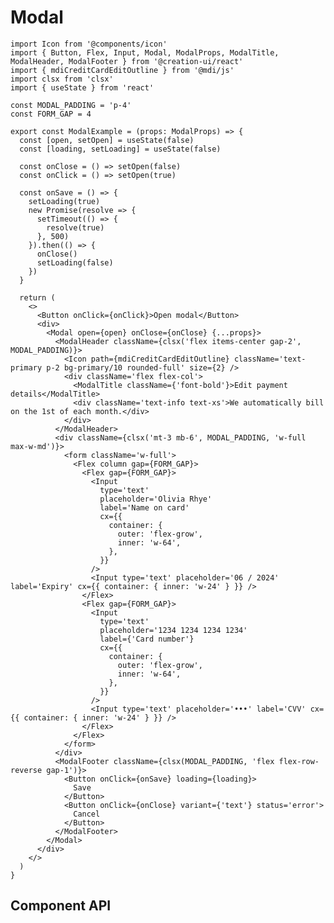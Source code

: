 
# Modal

<Container>
  <ModalExample />
</Container>

```tsx copy collapsed
import Icon from '@components/icon'
import { Button, Flex, Input, Modal, ModalProps, ModalTitle, ModalHeader, ModalFooter } from '@creation-ui/react'
import { mdiCreditCardEditOutline } from '@mdi/js'
import clsx from 'clsx'
import { useState } from 'react'

const MODAL_PADDING = 'p-4'
const FORM_GAP = 4

export const ModalExample = (props: ModalProps) => {
  const [open, setOpen] = useState(false)
  const [loading, setLoading] = useState(false)

  const onClose = () => setOpen(false)
  const onClick = () => setOpen(true)

  const onSave = () => {
    setLoading(true)
    new Promise(resolve => {
      setTimeout(() => {
        resolve(true)
      }, 500)
    }).then(() => {
      onClose()
      setLoading(false)
    })
  }

  return (
    <>
      <Button onClick={onClick}>Open modal</Button>
      <div>
        <Modal open={open} onClose={onClose} {...props}>
          <ModalHeader className={clsx('flex items-center gap-2', MODAL_PADDING)}>
            <Icon path={mdiCreditCardEditOutline} className='text-primary p-2 bg-primary/10 rounded-full' size={2} />
            <div className='flex flex-col'>
              <ModalTitle className={'font-bold'}>Edit payment details</ModalTitle>
              <div className='text-info text-xs'>We automatically bill on the 1st of each month.</div>
            </div>
          </ModalHeader>
          <div className={clsx('mt-3 mb-6', MODAL_PADDING, 'w-full max-w-md')}>
            <form className='w-full'>
              <Flex column gap={FORM_GAP}>
                <Flex gap={FORM_GAP}>
                  <Input
                    type='text'
                    placeholder='Olivia Rhye'
                    label='Name on card'
                    cx={{
                      container: {
                        outer: 'flex-grow',
                        inner: 'w-64',
                      },
                    }}
                  />
                  <Input type='text' placeholder='06 / 2024' label='Expiry' cx={{ container: { inner: 'w-24' } }} />
                </Flex>
                <Flex gap={FORM_GAP}>
                  <Input
                    type='text'
                    placeholder='1234 1234 1234 1234'
                    label={'Card number'}
                    cx={{
                      container: {
                        outer: 'flex-grow',
                        inner: 'w-64',
                      },
                    }}
                  />
                  <Input type='text' placeholder='•••' label='CVV' cx={{ container: { inner: 'w-24' } }} />
                </Flex>
              </Flex>
            </form>
          </div>
          <ModalFooter className={clsx(MODAL_PADDING, 'flex flex-row-reverse gap-1')}>
            <Button onClick={onSave} loading={loading}>
              Save
            </Button>
            <Button onClick={onClose} variant={'text'} status='error'>
              Cancel
            </Button>
          </ModalFooter>
        </Modal>
      </div>
    </>
  )
}
```

## Component API

<PropsTable properties={properties} name='Modal' description='Modal component props.' />
<PropsTable properties={properties} name='Modal.Title' description='Modal.Title component props.' />
